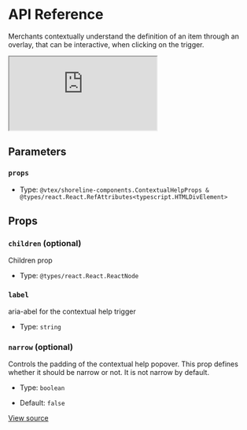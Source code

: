 # API Reference

Merchants contextually understand the definition of an item through an overlay, that can be interactive, when clicking on the trigger.

<iframe src="https://620e870c28c4ae003a705d42-yogocycdgy.chromatic.com/?path=/story/components-contextual-help--play&full=1&shortcuts=false&singleStory=true" 
    style={{"width":"100%","height":600,"border":0,"borderRadius":4}}></iframe>

## Parameters

### `props`

- Type: `@vtex/shoreline-components.ContextualHelpProps & @types/react.React.RefAttributes<typescript.HTMLDivElement>`

## Props

### `children` (optional)

Children prop

- Type: `@types/react.React.ReactNode`

### `label`

aria-abel for the contextual help trigger

- Type: `string`

### `narrow` (optional)

Controls the padding of the contextual help popover.
This prop defines whether it should be narrow or not.
It is not narrow by default.

- Type: `boolean`

- Default: `false`

[View source](https://github.com/vtex/shoreline/blob/a8a941702/packages/components/src/contextual-help/contextual-help.tsx#L17)
